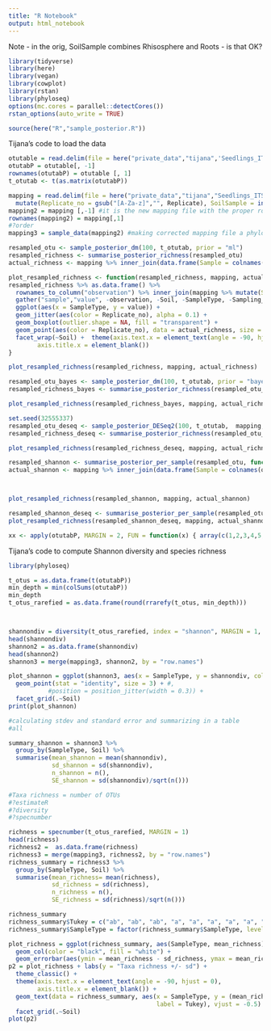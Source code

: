 ---
title: "R Notebook"
output: html_notebook
---

Note - in the orig, SoilSample combines Rhisosphere and Roots - is that OK?
```{r setup}
library(tidyverse)
library(here)
library(vegan)
library(cowplot)
library(rstan)
library(phyloseq)
options(mc.cores = parallel::detectCores())
rstan_options(auto_write = TRUE)

source(here("R","sample_posterior.R"))
```
Tijana's code to load the data
```{r}
otutable = read.delim(file = here("private_data","tijana",'Seedlings_ITS2_otutab_ALL.csv'), sep = "\t") #reading the data I want to use
otutabP = otutable[, -1]
rownames(otutabP) = otutable [, 1]
t_otutab <- t(as.matrix(otutabP))

mapping = read.delim(file = here("private_data","tijana","Seedlings_ITS2_year1_mapping.csv"), sep = ",") %>%
  mutate(Replicate_no = gsub("[A-Za-z]","", Replicate), SoilSample = interaction(Soil, SampleType))
mapping2 = mapping [,-1] #it is the new mapping file with the proper row names, same as in previous case, here we added names from the mapping
rownames(mapping2) = mapping[,1]
#?order
mapping3 = sample_data(mapping2) #making corrected mapping file a phyloseq object

```

```{r}
resampled_otu <- sample_posterior_dm(100, t_otutab, prior = "ml") 
resampled_richness <- summarise_posterior_richness(resampled_otu)
actual_richness <- mapping %>% inner_join(data.frame(Sample = colnames(otutabP), value = specnumber(otutabP, MARGIN = 2)), by = c("Sample" = "Sample"))
```

```{r}
plot_resampled_richness <- function(resampled_richness, mapping, actual_richness) {
resampled_richness %>% as.data.frame() %>%
  rownames_to_column("observation") %>% inner_join(mapping %>% mutate(Sample = as.character(Sample)), by =c("observation" = "Sample")) %>%
  gather("sample","value", -observation, -Soil, -SampleType, -Sampling_time, -Replicate, - SoilSample, -Replicate_no) %>%
  ggplot(aes(x = SampleType, y = value)) + 
  geom_jitter(aes(color = Replicate_no), alpha = 0.1) +
  geom_boxplot(outlier.shape = NA, fill = "transparent") + 
  geom_point(aes(color = Replicate_no), data = actual_richness, size = 3) +
  facet_wrap(~Soil) +  theme(axis.text.x = element_text(angle = -90, hjust = 0),
        axis.title.x = element_blank())
}

plot_resampled_richness(resampled_richness, mapping, actual_richness)
```


```{r}
resampled_otu_bayes <- sample_posterior_dm(100, t_otutab, prior = "bayes") 
resampled_richness_bayes <- summarise_posterior_richness(resampled_otu_bayes)

plot_resampled_richness(resampled_richness_bayes, mapping, actual_richness )
```

```{r}
set.seed(32555337)
resampled_otu_deseq <- sample_posterior_DESeq2(100, t_otutab,  mapping, ~SoilSample)
resampled_richness_deseq <- summarise_posterior_richness(resampled_otu_deseq)

plot_resampled_richness(resampled_richness_deseq, mapping, actual_richness )

```


```{r}
resampled_shannon <- summarise_posterior_per_sample(resampled_otu, function(x) {diversity(x, index = "shannon", MARGIN = 1)})
actual_shannon <- mapping %>% inner_join(data.frame(Sample = colnames(otutabP), value = diversity(otutabP, index = "shannon", MARGIN = 2)), by = c("Sample" = "Sample"))



plot_resampled_richness(resampled_shannon, mapping, actual_shannon)
```


```{r}
resampled_shannon_deseq <- summarise_posterior_per_sample(resampled_otu_deseq, function(x) {diversity(x, index = "shannon", MARGIN = 1)})
plot_resampled_richness(resampled_shannon_deseq, mapping, actual_shannon)

```


```{r}
xx <- apply(otutabP, MARGIN = 2, FUN = function(x) { array(c(1,2,3,4,5,6), dim = c(2,3))}) %>% array(c(2,3,60))
```


Tijana's code to compute Shannon diversity and species richness

```{r}
library(phyloseq)

t_otus = as.data.frame(t(otutabP))
min_depth = min(colSums(otutabP))
min_depth
t_otus_rarefied = as.data.frame(round(rrarefy(t_otus, min_depth)))



shannondiv = diversity(t_otus_rarefied, index = "shannon", MARGIN = 1, base = exp(1))
head(shannondiv)
shannon2 = as.data.frame(shannondiv)
head(shannon2)
shannon3 = merge(mapping3, shannon2, by = "row.names")

plot_shannon = ggplot(shannon3, aes(x = SampleType, y = shannondiv, color = Replicate_no)) +
  geom_point(stat = "identity", size = 3) + #, 
           #position = position_jitter(width = 0.3)) +
  facet_grid(.~Soil)
print(plot_shannon)

#calculating stdev and standard error and summarizing in a table
#all

summary_shannon = shannon3 %>%
  group_by(SampleType, Soil) %>%
  summarise(mean_shannon = mean(shannondiv),
            sd_shannon = sd(shannondiv),
            n_shannon = n(), 
            SE_shannon = sd(shannondiv)/sqrt(n()))
```

```{r}
#Taxa richness = number of OTUs 
#?estimateR
#?diversity
#?specnumber

richness = specnumber(t_otus_rarefied, MARGIN = 1)
head(richness)
richness2 =  as.data.frame(richness)
richness3 = merge(mapping3, richness2, by = "row.names")
richness_summary = richness3 %>%
  group_by(SampleType, Soil) %>%
  summarise(mean_richness= mean(richness),
            sd_richness = sd(richness),
            n_richness = n(), 
            SE_richness = sd(richness)/sqrt(n()))

richness_summary
richness_summary$Tukey = c("ab", "ab", "ab", "a", "a", "a", "a", "a", "a", "b", "b", "b")
richness_summary$SampleType = factor(richness_summary$SampleType, levels = c("Control", "Bulk", "Rhizosphere", "Roots"))

plot_richness = ggplot(richness_summary, aes(SampleType, mean_richness), fill = "white") + 
  geom_col(color = "black", fill = "white") +
  geom_errorbar(aes(ymin = mean_richness - sd_richness, ymax = mean_richness + sd_richness), width = 0.2)
p2 = plot_richness + labs(y = "Taxa richness +/- sd") +
  theme_classic() +
  theme(axis.text.x = element_text(angle = -90, hjust = 0),
        axis.title.x = element_blank()) +
  geom_text(data = richness_summary, aes(x = SampleType, y = (mean_richness + sd_richness), 
                                         label = Tukey), vjust = -0.5) +
  facet_grid(.~Soil)
plot(p2)
```

